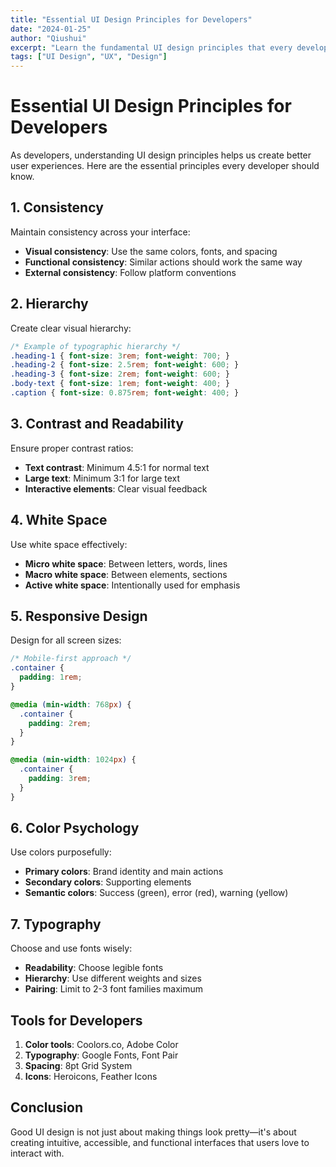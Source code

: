 ```yaml
---
title: "Essential UI Design Principles for Developers"
date: "2024-01-25"
author: "Qiushui"
excerpt: "Learn the fundamental UI design principles that every developer should know to create better user interfaces."
tags: ["UI Design", "UX", "Design"]
---
```


# Essential UI Design Principles for Developers

As developers, understanding UI design principles helps us create better user experiences. Here are the essential principles every developer should know.

## 1. Consistency

Maintain consistency across your interface:

- **Visual consistency**: Use the same colors, fonts, and spacing
- **Functional consistency**: Similar actions should work the same way
- **External consistency**: Follow platform conventions

## 2. Hierarchy

Create clear visual hierarchy:

```css
/* Example of typographic hierarchy */
.heading-1 { font-size: 3rem; font-weight: 700; }
.heading-2 { font-size: 2.5rem; font-weight: 600; }
.heading-3 { font-size: 2rem; font-weight: 600; }
.body-text { font-size: 1rem; font-weight: 400; }
.caption { font-size: 0.875rem; font-weight: 400; }
```

## 3. Contrast and Readability

Ensure proper contrast ratios:

- **Text contrast**: Minimum 4.5:1 for normal text
- **Large text**: Minimum 3:1 for large text
- **Interactive elements**: Clear visual feedback

## 4. White Space

Use white space effectively:

- **Micro white space**: Between letters, words, lines
- **Macro white space**: Between elements, sections
- **Active white space**: Intentionally used for emphasis

## 5. Responsive Design

Design for all screen sizes:

```css
/* Mobile-first approach */
.container {
  padding: 1rem;
}

@media (min-width: 768px) {
  .container {
    padding: 2rem;
  }
}

@media (min-width: 1024px) {
  .container {
    padding: 3rem;
  }
}
```

## 6. Color Psychology

Use colors purposefully:

- **Primary colors**: Brand identity and main actions
- **Secondary colors**: Supporting elements
- **Semantic colors**: Success (green), error (red), warning (yellow)

## 7. Typography

Choose and use fonts wisely:

- **Readability**: Choose legible fonts
- **Hierarchy**: Use different weights and sizes
- **Pairing**: Limit to 2-3 font families maximum

## Tools for Developers

1. **Color tools**: Coolors.co, Adobe Color
2. **Typography**: Google Fonts, Font Pair
3. **Spacing**: 8pt Grid System
4. **Icons**: Heroicons, Feather Icons

## Conclusion

Good UI design is not just about making things look pretty—it's about creating intuitive, accessible, and functional interfaces that users love to interact with. 